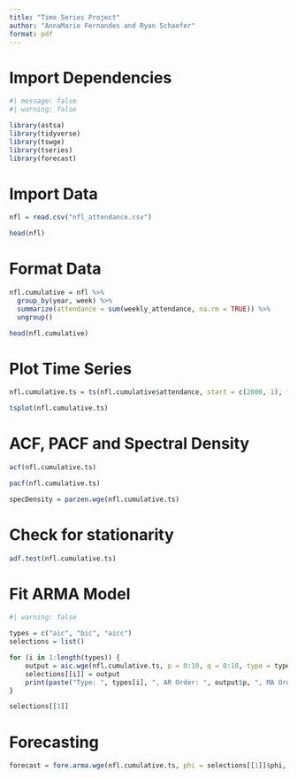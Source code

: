 ```yaml
---
title: "Time Series Project"
author: "AnnaMarie Fernandes and Ryan Schaefer"
format: pdf
---
```


# Import Dependencies

```r
#| message: false
#| warning: false

library(astsa)
library(tidyverse)
library(tswge)
library(tseries)
library(forecast)
```


# Import Data

```r
nfl = read.csv("nfl_attendance.csv")

head(nfl)
```

# Format Data

```r
nfl.cumulative = nfl %>%
  group_by(year, week) %>%
  summarize(attendance = sum(weekly_attendance, na.rm = TRUE)) %>%
  ungroup()

head(nfl.cumulative)
```

# Plot Time Series

```r
nfl.cumulative.ts = ts(nfl.cumulative$attendance, start = c(2000, 1), frequency = 17)

tsplot(nfl.cumulative.ts)
```

# ACF, PACF and Spectral Density

```r
acf(nfl.cumulative.ts)
```

```r
pacf(nfl.cumulative.ts)
```


```r
specDensity = parzen.wge(nfl.cumulative.ts)
```

# Check for stationarity

```r
adf.test(nfl.cumulative.ts)
```

# Fit ARMA Model

```r
#| warning: false

types = c("aic", "bic", "aicc")
selections = list()

for (i in 1:length(types)) {
    output = aic.wge(nfl.cumulative.ts, p = 0:10, q = 0:10, type = types[i])
    selections[[i]] = output
    print(paste("Type: ", types[i], ", AR Order: ", output$p, ", MA Order: ", output$q, sep = ""))
}
```

```r
selections[[1]]
```

# Forecasting

```r
forecast = fore.arma.wge(nfl.cumulative.ts, phi = selections[[1]]$phi, theta = selections[[1]]$theta , n.ahead = 20 , limits = TRUE)
```




